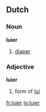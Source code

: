==Dutch==
===Noun===
'''luier''' {{m}}
# [[diaper]]
===Adjective===
'''luier'''
# {{compar}} form of [[lui]]

[[fr:luier]]
[[io:luier]]